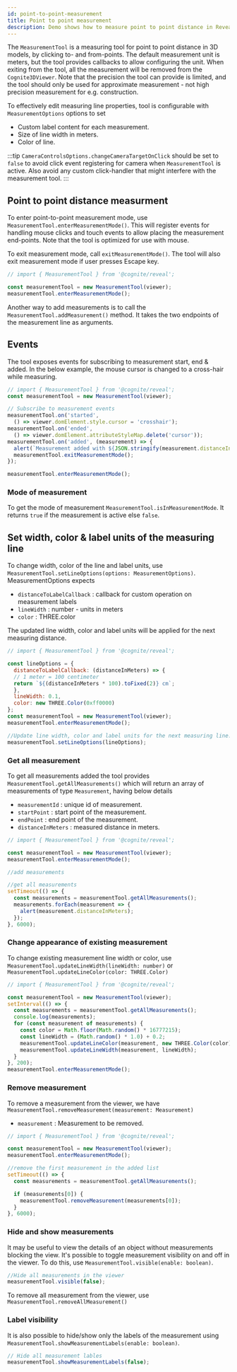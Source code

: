 ```yaml
---
id: point-to-point-measurement
title: Point to point measurement
description: Demo shows how to measure point to point distance in Reveal.
---
```



The `MeasurementTool` is a measuring tool for point to point distance in 3D models, by clicking to- and from-points. The default measurement unit is meters, but the tool provides callbacks to allow configuring the unit.
When exiting from the tool, all the measurement will be removed from the `Cognite3DViewer`. Note that the precision the tool can provide is limited, and the tool should only be used for approximate measurement - not high precision measurement for e.g. construction.

To effectively edit measuring line properties, tool is configurable with `MeasurementOptions` options to set
- Custom label content for each measurement.
- Size of line width in meters.
- Color of line.

:::tip
`CameraControlsOptions.changeCameraTargetOnClick` should be set to `false` to avoid click event registering for camera when `MeasurementTool` is active. Also avoid any custom click-handler that might interfere with the measurement tool.
:::

<DemoWrapper />

## Point to point distance measurment
To enter point-to-point measurement mode, use `MeasurementTool.enterMeasurementMode()`. This will register events for handling mouse clicks and touch events to allow placing the measurement end-points. Note that the tool is optimized for use with mouse.

To exit measurement mode, call `exitMeasurementMode()`. The tool will also exit measurement mode if user presses Escape key.

```jsx runnable-4x
// import { MeasurementTool } from '@cognite/reveal';

const measurementTool = new MeasurementTool(viewer);
measurementTool.enterMeasurementMode();
```

Another way to add measurements is to call the `MeasurementTool.addMeasurement()` method. It takes the two endpoints of the measurement line as arguments.

## Events
The tool exposes events for subscribing to measurement start, end & added. In the below example, the mouse cursor is changed to a cross-hair while measuring.

```jsx runnable-4x
// import { MeasurementTool } from '@cognite/reveal';
const measurementTool = new MeasurementTool(viewer);

// Subscribe to measurement events
measurementTool.on('started',
  () => viewer.domElement.style.cursor = 'crosshair');
measurementTool.on('ended',
  () => viewer.domElement.attributeStyleMap.delete('cursor'));
measurementTool.on('added', (measurement) => {
  alert(`Measurement added with ${JSON.stringify(measurement.distanceInMeters)} distance!`);
  measurementTool.exitMeasurementMode();
});

measurementTool.enterMeasurementMode();
```

### Mode of measurement
To get the mode of measurement `MeasurementTool.isInMeasurementMode`. It returns `true` if the measurement is active else `false`.

## Set width, color & label units of the measuring line
To change width, color of the line and label units, use `MeasurementTool.setLineOptions(options: MeasurementOptions)`. MeasurementOptions expects
  - `distanceToLabelCallback` : callback for custom operation on measurement labels
  - `lineWidth` : number - units in meters
  - `color` : THREE.color

The updated line width, color and label units will be applied for the next measuring distance.

```jsx runnable-4x
// import { MeasurementTool } from '@cognite/reveal';

const lineOptions = {
  distanceToLabelCallback: (distanceInMeters) => {
  // 1 meter = 100 centimeter
  return `${(distanceInMeters * 100).toFixed(2)} cm`;
  },
  lineWidth: 0.1,
  color: new THREE.Color(0xff0000)
};
const measurementTool = new MeasurementTool(viewer);
measurementTool.enterMeasurementMode();

//Update line width, color and label units for the next measuring line.
measurementTool.setLineOptions(lineOptions);
```

### Get all measurement
To get all measurements added the tool provides `MeasurementTool.getAllMeasurements()` which will
return an array of measurements of type `Measurement`, having below details
  - `measurementId` : unique id of measurement.
  - `startPoint` : start point of the measurement.
  - `endPoint` : end point of the measurement.
  - `distanceInMeters` : measured distance in meters.
```jsx runnable-4x
// import { MeasurementTool } from '@cognite/reveal';

const measurementTool = new MeasurementTool(viewer);
measurementTool.enterMeasurementMode();

//add measurements

//get all measurements
setTimeout(() => {
  const measurements = measurementTool.getAllMeasurements();
  measurements.forEach(measurement => {
    alert(measurement.distanceInMeters);
  });
}, 6000);
```

### Change appearance of existing measurement
To change existing measurement line width or color, use `MeasurementTool.updateLineWidth(lineWidth: number)` or `MeasurementTool.updateLineColor(color: THREE.Color)`

```jsx runnable-4x
// import { MeasurementTool } from '@cognite/reveal';

const measurementTool = new MeasurementTool(viewer);
setInterval(() => {
  const measurements = measurementTool.getAllMeasurements();
  console.log(measurements);
  for (const measurement of measurements) {
    const color = Math.floor(Math.random() * 16777215);
    const lineWidth = (Math.random() * 1.0) + 0.2;
    measurementTool.updateLineColor(measurement, new THREE.Color(color));
    measurementTool.updateLineWidth(measurement, lineWidth);
  }
}, 200);
measurementTool.enterMeasurementMode();
```

### Remove measurement
To remove a measurement from the viewer, we have `MeasurementTool.removeMeasurement(measurement: Measurement)`
  - `measurement` : Measurement to be removed.

```jsx runnable-4x
// import { MeasurementTool } from '@cognite/reveal';

const measurementTool = new MeasurementTool(viewer);
measurementTool.enterMeasurementMode();

//remove the first measurement in the added list
setTimeout(() => {
  const measurements = measurementTool.getAllMeasurements();

  if (measurements[0]) {
    measurementTool.removeMeasurement(measurements[0]);
  }
}, 6000);
```

### Hide and show measurements
It may be useful to view the details of an object without measurements blocking the view.
It's possible to toggle measurement visibility on and off in the viewer.
To do this, use `MeasurementTool.visible(enable: boolean)`.
```jsx
//Hide all measurements in the viewer
measurementTool.visible(false);
```

To remove all measurement from the viewer, use `MeasurementTool.removeAllMeasurement()`

### Label visibility
It is also possible to hide/show only the labels of the measurement using `MeasurementTool.showMeasurementLabels(enable: boolean)`.
```jsx
// Hide all measurement lables
measurementTool.showMeasurementLabels(false);
```
